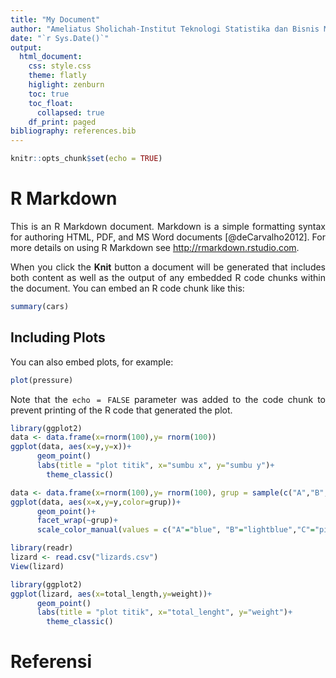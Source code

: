 ```yaml
---
title: "My Document"
author: "Ameliatus Sholichah-Institut Teknologi Statistika dan Bisnis Muhammadiyah"
date: "`r Sys.Date()`"
output: 
  html_document:
    css: style.css
    theme: flatly
    higlight: zenburn
    toc: true
    toc_float:
      collapsed: true
    df_print: paged
bibliography: references.bib
---
```


```{=html}
<style>
body{
text-align: justify}
</style>
```
```r
knitr::opts_chunk$set(echo = TRUE)
```

# R Markdown

This is an R Markdown document. Markdown is a simple formatting syntax for authoring HTML, PDF, and MS Word documents [@deCarvalho2012]. For more details on using R Markdown see <http://rmarkdown.rstudio.com>.

When you click the **Knit** button a document will be generated that includes both content as well as the output of any embedded R code chunks within the document. You can embed an R code chunk like this:

```r
summary(cars)
```

## Including Plots

You can also embed plots, for example:

```r
plot(pressure)
```

Note that the `echo = FALSE` parameter was added to the code chunk to prevent printing of the R code that generated the plot.

```r
library(ggplot2)
data <- data.frame(x=rnorm(100),y= rnorm(100))
ggplot(data, aes(x=y,y=x))+
      geom_point()
      labs(title = "plot titik", x="sumbu x", y="sumbu y")+
        theme_classic()
```
```r
data <- data.frame(x=rnorm(100),y= rnorm(100), grup = sample(c("A","B","C","D"), 100, replace = TRUE)) 
ggplot(data, aes(x=x,y=y,color=grup))+
      geom_point()+
      facet_wrap(~grup)+
      scale_color_manual(values = c("A"="blue", "B"="lightblue","C"="pink","D"="red"))

```
```r
library(readr)
lizard <- read.csv("lizards.csv")
View(lizard)
```
```r
library(ggplot2)
ggplot(lizard, aes(x=total_length,y=weight))+
      geom_point()
      labs(title = "plot titik", x="total_lenght", y="weight")+
        theme_classic()
```
# Referensi
